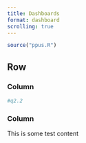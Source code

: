 ```yaml
---
title: Dashboards
format: dashboard
scrolling: true
---
```


```r
source("ppus.R")
```

## Row

### Column
```r
#q2.2
```

### Column

This is some test content
